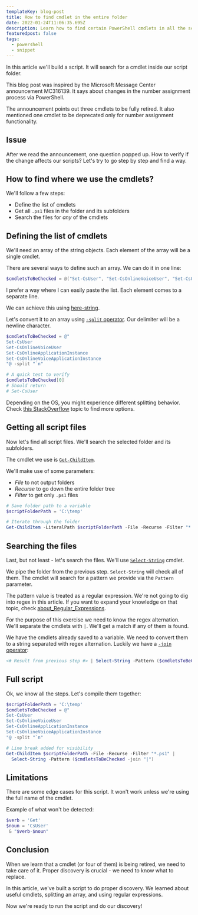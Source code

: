 ```yaml
---
templateKey: blog-post
title: How to find cmdlet in the entire folder
date: 2022-01-24T11:06:35.695Z
description: Learn how to find certain PowerShell cmdlets in all the scripts in the folder.
featuredpost: false
tags:
  - powershell
  - snippet
---
```

In this article we'll build a script. It will search for a cmdlet inside our script folder. 

This blog post was inspired by the Microsoft Message Center announcement MC316139. It says about changes in the number assignment process via PowerShell.

The announcement points out three cmdlets to be fully retired. It also mentioned one cmdlet to be deprecated only for number assignment functionality.

## Issue

After we read the announcement, one question popped up. How to verify if the change affects our scripts? Let's try to go step by step and find a way.

## How to find where we use the cmdlets?

We'll follow a few steps:

* Define the list of cmdlets
* Get all `.ps1` files in the folder and its subfolders
* Search the files for *any* of the cmdlets

## Defining the list of cmdlets

We'll need an array of the string objects. Each element of the array will be a single cmdlet.

There are several ways to define such an array. We can do it in one line:

```powershell
$cmdletsToBeChecked = @("Set-CsUser", "Set-CsOnlineVoiceUser", "Set-CsOnlineApplicationInstance", "Set-CsOnlineVoiceApplicationInstance")
```

I prefer a way where I can easily paste the list. Each element comes to a separate line.

We can achieve this using [here-string](https://devblogs.microsoft.com/scripting/powertip-use-here-strings-with-powershell/).

Let's convert it to an array using [`-split` operator](https://docs.microsoft.com/en-us/powershell/module/microsoft.powershell.core/about/about_split). Our delimiter will be a newline character.

```powershell
$cmdletsToBeChecked = @"
Set-CsUser
Set-CsOnlineVoiceUser
Set-CsOnlineApplicationInstance
Set-CsOnlineVoiceApplicationInstance
"@ -split "`n"

# A quick test to verify
$cmdletsToBeChecked[0]
# Should return
# Set-CsUser
```

<Tip>

  Depending on the OS, you might experience different splitting behavior.
  Check [this StackOverflow](https://stackoverflow.com/q/39252620) topic to find more options.

</Tip>

## Getting all script files

Now let's find all script files. We'll search the selected folder and its subfolders.

The cmdlet we use is [`Get-ChildItem`](https://docs.microsoft.com/en-us/powershell/module/microsoft.powershell.management/get-childitem).

We'll make use of some parameters:

* *File* to not output folders
* *Recurse* to go down the entire folder tree
* *Filter* to get only `.ps1` files

```powershell
# Save folder path to a variable
$scriptFolderPath = 'C:\temp'

# Iterate through the folder
Get-ChildItem -LiteralPath $scriptFolderPath -File -Recurse -Filter "*.ps1"
```
## Searching the files

Last, but not least - let's search the files. We'll use [`Select-String`](https://docs.microsoft.com/en-us/powershell/module/microsoft.powershell.utility/select-string) cmdlet.

We pipe the folder from the previous step. `Select-String` will check all of them. The cmdlet will search for a pattern we provide via the `Pattern` parameter.

The pattern value is treated as a regular expression. We're not going to dig into regex in this article. If you want to expand your knowledge on that topic, check [about_Regular_Expressions](https://docs.microsoft.com/en-us/powershell/module/microsoft.powershell.core/about/about_regular_expressions).

For the purpose of this exercise we need to know the regex alternation. We'll separate the cmdlets with `|`. We'll get a match if any of them is found.

We have the cmdlets already saved to a variable. We need to convert them to a string separated with regex alternation. Luckily we have a [`-join` operator](https://docs.microsoft.com/en-us/powershell/module/microsoft.powershell.core/about/about_join):

```powershell
<# Result from previous step #> | Select-String -Pattern ($cmdletsToBeChecked -join "|")
```

## Full script

Ok, we know all the steps. Let's compile them together:

```powershell
$scriptFolderPath = 'C:\temp'
$cmdletsToBeChecked = @"
Set-CsUser
Set-CsOnlineVoiceUser
Set-CsOnlineApplicationInstance
Set-CsOnlineVoiceApplicationInstance
"@ -split "`n"

# Line break added for visibility
Get-ChildItem $scriptFolderPath -File -Recurse -Filter "*.ps1" | 
  Select-String -Pattern ($cmdletsToBeChecked -join "|")
```

## Limitations

There are some edge cases for this script. It won't work unless we're using the full name of the cmdlet.

Example of what won't be detected:

```powershell
$verb = 'Get'
$noun = 'CsUser'
 & "$verb-$noun"
```

## Conclusion

When we learn that a cmdlet (or four of them) is being retired, we need to take care of it. Proper discovery is crucial - we need to know what to replace.

In this article, we've built a script to do proper discovery. We learned about useful cmdlets, splitting an array, and using regular expressions.

Now we're ready to run the script and do our discovery!